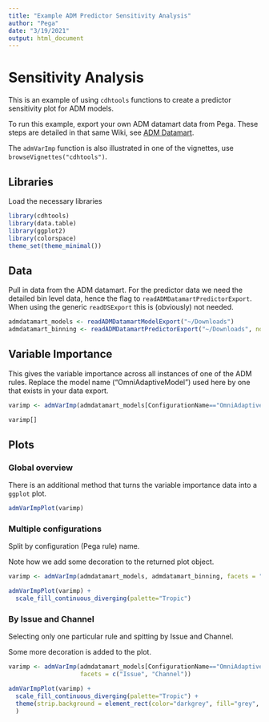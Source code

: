```yaml
---
title: "Example ADM Predictor Sensitivity Analysis"
author: "Pega"
date: "3/19/2021"
output: html_document
---
```


# Sensitivity Analysis

This is an example of using `cdhtools` functions to create a predictor
sensitivity plot for ADM models.

To run this example, export your own ADM datamart data
from Pega. These steps are detailed in that same Wiki, see [ADM Datamart](https://github.com/pegasystems/cdh-datascientist-tools/wiki/CDH-Model-analysis-from-ADM-Datamart).

The `admVarImp` function is also illustrated in one of the vignettes, use
`browseVignettes("cdhtools")`.

## Libraries

Load the necessary libraries

```r
library(cdhtools)
library(data.table)
library(ggplot2)
library(colorspace)
theme_set(theme_minimal())
```

## Data

Pull in data from the ADM datamart. For the predictor data we need the detailed
bin level data, hence the flag to `readADMDatamartPredictorExport`. When using
the generic `readDSExport` this is (obviously) not needed.

```r
admdatamart_models <- readADMDatamartModelExport("~/Downloads")
admdatamart_binning <- readADMDatamartPredictorExport("~/Downloads", noBinning = F)
```

## Variable Importance

This gives the variable importance across all instances of one of the ADM rules. Replace the
model name ("OmniAdaptiveModel") used here by one that exists in your data
export.

```r
varimp <- admVarImp(admdatamart_models[ConfigurationName=="OmniAdaptiveModel"], admdatamart_binning)

varimp[]
```


## Plots

### Global overview

There is an additional method that turns the variable importance data into
a `ggplot` plot.

```r
admVarImpPlot(varimp)
```

### Multiple configurations

Split by configuration (Pega rule) name.

Note how we add some decoration to the returned plot object.

```r
varimp <- admVarImp(admdatamart_models, admdatamart_binning, facets = "ConfigurationName")

admVarImpPlot(varimp) +
  scale_fill_continuous_diverging(palette="Tropic")
```

### By Issue and Channel

Selecting only one particular rule and spitting by Issue and Channel.

Some more decoration is added to the plot.

```r
varimp <- admVarImp(admdatamart_models[ConfigurationName=="OmniAdaptiveModel"], admdatamart_binning, 
                    facets = c("Issue", "Channel"))

admVarImpPlot(varimp) +
  scale_fill_continuous_diverging(palette="Tropic") +
  theme(strip.background = element_rect(color="darkgrey", fill="grey", size=1.5, linetype="solid")
  )
```

